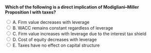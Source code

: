 ::: {.question-block}

<form onsubmit="event.preventDefault(); checkAnswer('module8_mcq_q60')" data-correct-answer="C">
<strong style="display: block;">Which of the following is a direct implication of Modigliani–Miller Proposition I with taxes?</strong>

<label><input type="radio" name="module8_mcq_q60" value="A"> A. Firm value decreases with leverage</label><br>
<label><input type="radio" name="module8_mcq_q60" value="B"> B. WACC remains constant regardless of leverage</label><br>
<label><input type="radio" name="module8_mcq_q60" value="C"> C. Firm value increases with leverage due to the interest tax shield</label><br>
<label><input type="radio" name="module8_mcq_q60" value="D"> D. Cost of equity decreases with leverage</label><br>
<label><input type="radio" name="module8_mcq_q60" value="E"> E. Taxes have no effect on capital structure</label><br>
</form>

<div id="feedback-module8_mcq_q60" class="feedback" data-status="" style="display:none;">
✅ Correct: C. With taxes, firm value increases with leverage because interest reduces taxable income.
</div>

:::
